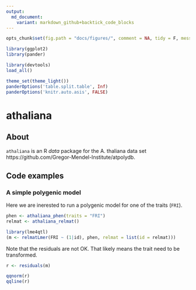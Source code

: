 ```yaml
---
output:
  md_document:
    variant: markdown_github+backtick_code_blocks
---
```


```r
opts_chunk$set(fig.path = "docs/figures/", comment = NA, tidy = F, message = F, warning = F, echo = F, results = 'verbatim')
```

```r
library(ggplot2)
library(pander)
```

```r
library(devtools)
load_all()
```

```r
theme_set(theme_light())
panderOptions('table.split.table', Inf)
panderOptions('knitr.auto.asis', FALSE)
```

# athaliana

## About

`athaliana` is an R *data* package for the A. thaliana data set https://github.com/Gregor-Mendel-Institute/atpolydb. 

## Code examples

### A simple polygenic model

Here we are inerested to run a polygenic model for one of the traits (`FRI`).

```r
phen <- athaliana_phen(traits = "FRI")
relmat <- athaliana_relmat()

library(lme4qtl)
(m <- relmatLmer(FRI ~ (1|id), phen, relmat = list(id = relmat)))
```

Note that the residuals are not OK. That likely means the trait need to be transformed.

```r
r <- residuals(m)

qqnorm(r)
qqline(r)
```
